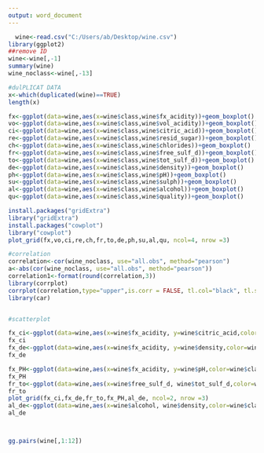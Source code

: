 ---
output: word_document
---
```{R}
  wine<-read.csv("C:/Users/ab/Desktop/wine.csv")
library(ggplot2)
##remove ID 
wine<-wine[,-1]
summary(wine)
wine_noclass<-wine[,-13]
```
```{r}
#dulPLICAT DATA
x<-which(duplicated(wine)==TRUE)
length(x)

fx<-ggplot(data=wine,aes(x=wine$class,wine$fx_acidity))+geom_boxplot()
vo<-ggplot(data=wine,aes(x=wine$class,wine$vol_acidity))+geom_boxplot()
ci<-ggplot(data=wine,aes(x=wine$class,wine$citric_acid))+geom_boxplot()
re<-ggplot(data=wine,aes(x=wine$class,wine$resid_sugar))+geom_boxplot()
ch<-ggplot(data=wine,aes(x=wine$class,wine$chlorides))+geom_boxplot()
fr<-ggplot(data=wine,aes(x=wine$class,wine$free_sulf_d))+geom_boxplot()
to<-ggplot(data=wine,aes(x=wine$class,wine$tot_sulf_d))+geom_boxplot()
de<-ggplot(data=wine,aes(x=wine$class,wine$density))+geom_boxplot()
ph<-ggplot(data=wine,aes(x=wine$class,wine$pH))+geom_boxplot()
su<-ggplot(data=wine,aes(x=wine$class,wine$sulph))+geom_boxplot()
al<-ggplot(data=wine,aes(x=wine$class,wine$alcohol))+geom_boxplot()
qu<-ggplot(data=wine,aes(x=wine$class,wine$quality))+geom_boxplot()

install.packages("gridExtra")
library("gridExtra")
install.packages("cowplot")
library("cowplot")
plot_grid(fx,vo,ci,re,ch,fr,to,de,ph,su,al,qu, ncol=4, nrow =3)

#correlation
correlation<-cor(wine_noclass, use="all.obs", method="pearson")
a<-abs(cor(wine_noclass, use="all.obs", method="pearson"))
correlation1<-format(round(correlation,3))
library(corrplot)
corrplot(correlation,type="upper",is.corr = FALSE, tl.col="black", tl.srt=45,main="Correlation plot")
library(car)


#scatterplot

fx_ci<-ggplot(data=wine,aes(x=wine$fx_acidity, y=wine$citric_acid,color=wine$class))+geom_point()+ggtitle("Scatterplot1 for fixed acidity and citric acid based class ")
fx_ci
fx_de<-ggplot(data=wine,aes(x=wine$fx_acidity, y=wine$density,color=wine$class))+geom_point()+ggtitle("Scatterplot2 for fixed acidity and density based class ")
fx_de

fx_PH<-ggplot(data=wine,aes(x=wine$fx_acidity, y=wine$pH,color=wine$class))+geom_point()+ggtitle("Scatterplot3 for fixed acidity and pH based class ")
fx_PH
fr_to<-ggplot(data=wine,aes(x=wine$free_sulf_d, wine$tot_sulf_d,color=wine$class))+geom_point()+ggtitle("Scatterplot4 for total sulfur dioxide and total sulfur dioxide  based class")
fr_to
plot_grid(fx_ci,fx_de,fr_to,fx_PH,al_de, ncol=2, nrow =3)
al_de<-ggplot(data=wine,aes(x=wine$alcohol, wine$density,color=wine$class))+geom_point()+ggtitle("Scatterplot5 for alcohol and density  based class")
al_de



gg.pairs(wine[,1:12])








```